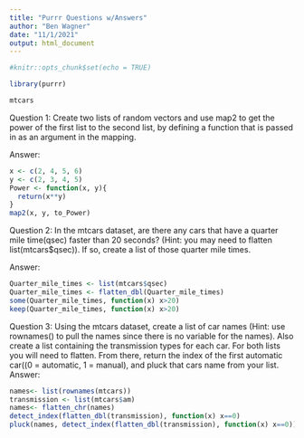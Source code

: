 ```yaml
---
title: "Purrr Questions w/Answers"
author: "Ben Wagner"
date: "11/1/2021"
output: html_document
---
```


```r
#knitr::opts_chunk$set(echo = TRUE)
```

```r
library(purrr)
```



```r
mtcars
```

Question 1: Create two lists of random vectors and use map2 to get the power of the first list to the second list, by defining a function that is passed in as an argument in the mapping. 

Answer:
```r
x <- c(2, 4, 5, 6)
y <- c(2, 3, 4, 5)
Power <- function(x, y){
  return(x**y)
}
map2(x, y, to_Power)
```


Question 2: In the mtcars dataset, are there any cars that have a quarter mile time(qsec) faster than 20 seconds? (Hint: you may need to flatten list(mtcars$qsec)). If so, create a list of those quarter mile times.

Answer:
```r
Quarter_mile_times <- list(mtcars$qsec)
Quarter_mile_times <- flatten_dbl(Quarter_mile_times)
some(Quarter_mile_times, function(x) x>20)
keep(Quarter_mile_times, function(x) x>20)
```

Question 3: Using the mtcars dataset, create a list of car names (Hint: use rownames() to pull the names since there is no variable for the names). Also create a list containing the transmission types for each car. For both lists you will need to flatten. From there, return the index of the first automatic car((0 = automatic, 1 = manual), and pluck that cars name from your list.
Answer:
```r
names<- list(rownames(mtcars))
transmission <- list(mtcars$am)
names<- flatten_chr(names)
detect_index(flatten_dbl(transmission), function(x) x==0)
pluck(names, detect_index(flatten_dbl(transmission), function(x) x==0))

```



